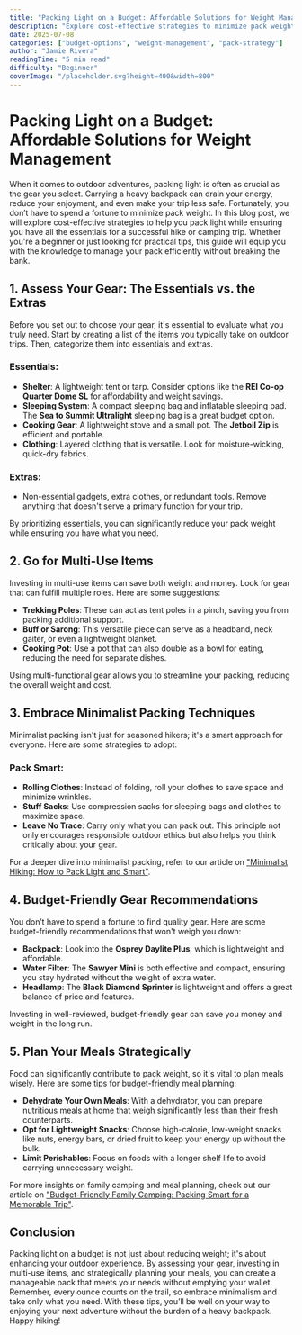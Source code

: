 ```yaml
---
title: "Packing Light on a Budget: Affordable Solutions for Weight Management"
description: "Explore cost-effective strategies to minimize pack weight without sacrificing essential gear, perfect for hikers keen on budget-friendly outdoor adventures."
date: 2025-07-08
categories: ["budget-options", "weight-management", "pack-strategy"]
author: "Jamie Rivera"
readingTime: "5 min read"
difficulty: "Beginner"
coverImage: "/placeholder.svg?height=400&width=800"
---
```


# Packing Light on a Budget: Affordable Solutions for Weight Management

When it comes to outdoor adventures, packing light is often as crucial as the gear you select. Carrying a heavy backpack can drain your energy, reduce your enjoyment, and even make your trip less safe. Fortunately, you don’t have to spend a fortune to minimize pack weight. In this blog post, we will explore cost-effective strategies to help you pack light while ensuring you have all the essentials for a successful hike or camping trip. Whether you're a beginner or just looking for practical tips, this guide will equip you with the knowledge to manage your pack efficiently without breaking the bank.

## 1. Assess Your Gear: The Essentials vs. the Extras

Before you set out to choose your gear, it's essential to evaluate what you truly need. Start by creating a list of the items you typically take on outdoor trips. Then, categorize them into essentials and extras. 

### **Essentials:**
- **Shelter**: A lightweight tent or tarp. Consider options like the **REI Co-op Quarter Dome SL** for affordability and weight savings.
- **Sleeping System**: A compact sleeping bag and inflatable sleeping pad. The **Sea to Summit Ultralight** sleeping bag is a great budget option.
- **Cooking Gear**: A lightweight stove and a small pot. The **Jetboil Zip** is efficient and portable.
- **Clothing**: Layered clothing that is versatile. Look for moisture-wicking, quick-dry fabrics.

### **Extras:**
- Non-essential gadgets, extra clothes, or redundant tools. Remove anything that doesn't serve a primary function for your trip.

By prioritizing essentials, you can significantly reduce your pack weight while ensuring you have what you need.

## 2. Go for Multi-Use Items

Investing in multi-use items can save both weight and money. Look for gear that can fulfill multiple roles. Here are some suggestions:

- **Trekking Poles**: These can act as tent poles in a pinch, saving you from packing additional support.
- **Buff or Sarong**: This versatile piece can serve as a headband, neck gaiter, or even a lightweight blanket.
- **Cooking Pot**: Use a pot that can also double as a bowl for eating, reducing the need for separate dishes.

Using multi-functional gear allows you to streamline your packing, reducing the overall weight and cost.

## 3. Embrace Minimalist Packing Techniques

Minimalist packing isn't just for seasoned hikers; it's a smart approach for everyone. Here are some strategies to adopt:

### **Pack Smart:**
- **Rolling Clothes**: Instead of folding, roll your clothes to save space and minimize wrinkles.
- **Stuff Sacks**: Use compression sacks for sleeping bags and clothes to maximize space.
- **Leave No Trace**: Carry only what you can pack out. This principle not only encourages responsible outdoor ethics but also helps you think critically about your gear.

For a deeper dive into minimalist packing, refer to our article on ["Minimalist Hiking: How to Pack Light and Smart"](your_link_here).

## 4. Budget-Friendly Gear Recommendations

You don’t have to spend a fortune to find quality gear. Here are some budget-friendly recommendations that won't weigh you down:

- **Backpack**: Look into the **Osprey Daylite Plus**, which is lightweight and affordable.
- **Water Filter**: The **Sawyer Mini** is both effective and compact, ensuring you stay hydrated without the weight of extra water.
- **Headlamp**: The **Black Diamond Sprinter** is lightweight and offers a great balance of price and features.

Investing in well-reviewed, budget-friendly gear can save you money and weight in the long run.

## 5. Plan Your Meals Strategically

Food can significantly contribute to pack weight, so it's vital to plan meals wisely. Here are some tips for budget-friendly meal planning:

- **Dehydrate Your Own Meals**: With a dehydrator, you can prepare nutritious meals at home that weigh significantly less than their fresh counterparts.
- **Opt for Lightweight Snacks**: Choose high-calorie, low-weight snacks like nuts, energy bars, or dried fruit to keep your energy up without the bulk.
- **Limit Perishables**: Focus on foods with a longer shelf life to avoid carrying unnecessary weight. 

For more insights on family camping and meal planning, check out our article on ["Budget-Friendly Family Camping: Packing Smart for a Memorable Trip"](your_link_here).

## Conclusion

Packing light on a budget is not just about reducing weight; it's about enhancing your outdoor experience. By assessing your gear, investing in multi-use items, and strategically planning your meals, you can create a manageable pack that meets your needs without emptying your wallet. Remember, every ounce counts on the trail, so embrace minimalism and take only what you need. With these tips, you’ll be well on your way to enjoying your next adventure without the burden of a heavy backpack. Happy hiking!
